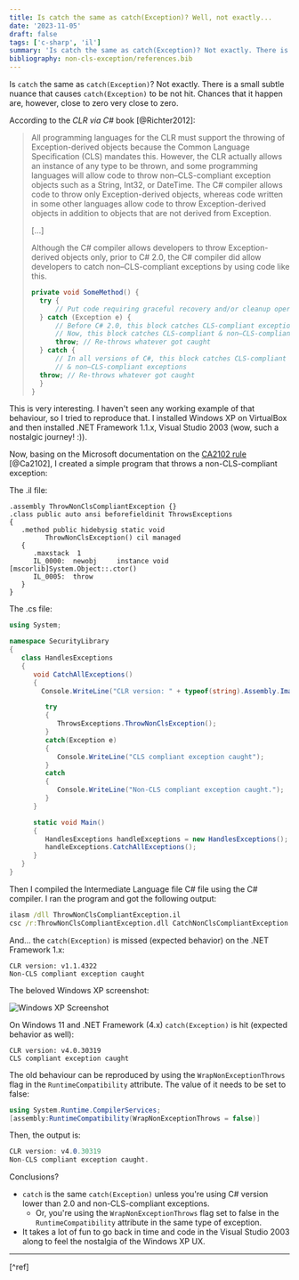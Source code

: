 ```yaml
---
title: Is catch the same as catch(Exception)? Well, not exactly...
date: '2023-11-05'
draft: false
tags: ['c-sharp', 'il']
summary: 'Is catch the same as catch(Exception)? Not exactly. There is a small subtle nuance that causes catch(Exception) to be not hit.'
bibliography: non-cls-exception/references.bib
---
```


Is `catch` the same as `catch(Exception)`? Not exactly. There is a small subtle nuance that causes `catch(Exception)` to be not hit. Chances that it happen are, however, close to zero very close to zero.

According to the *CLR via C#* book [@Richter2012]:

> All programming languages for the CLR must support the throwing of Exception-derived objects because the Common Language Specification (CLS) mandates this. However, the CLR actually allows an instance of any type to be thrown, and some programming languages will allow code to throw non–CLS-compliant exception objects such as a String, Int32, or DateTime. The C# compiler allows code to throw only Exception-derived objects, whereas code written in some other languages allow code to throw Exception-derived objects in addition to objects that are not derived from Exception.
>
> [...]
>
> Although the C# compiler allows developers to throw Exception-derived objects only, prior
to C# 2.0, the C# compiler did allow developers to catch non–CLS-compliant exceptions by using code like this.
> ```csharp
> private void SomeMethod() {
>   try {
>       // Put code requiring graceful recovery and/or cleanup operations here...
>   } catch (Exception e) {
>       // Before C# 2.0, this block catches CLS-compliant exceptions only
>       // Now, this block catches CLS-compliant & non–CLS-compliant exceptions
>       throw; // Re-throws whatever got caught
>   } catch {
>       // In all versions of C#, this block catches CLS-compliant
>       // & non–CLS-compliant exceptions
>   throw; // Re-throws whatever got caught
>   }
> }
> ```

This is very interesting. I haven't seen any working example of that behaviour, so I tried to reproduce that. I installed Windows XP on VirtualBox and then installed .NET Framework 1.1.x, Visual Studio 2003 (wow, such a nostalgic journey! :)).

Now, basing on the Microsoft documentation on the [CA2102 rule](https://learn.microsoft.com/en-us/visualstudio/code-quality/ca2102) [@Ca2102], I created a simple program that throws a non-CLS-compliant exception:

The .il file:

```
.assembly ThrowNonClsCompliantException {}
.class public auto ansi beforefieldinit ThrowsExceptions
{
   .method public hidebysig static void
         ThrowNonClsException() cil managed
   {
      .maxstack  1
      IL_0000:  newobj     instance void [mscorlib]System.Object::.ctor()
      IL_0005:  throw
   }
}
```

The .cs file:

```csharp
using System;

namespace SecurityLibrary
{
   class HandlesExceptions
   {
      void CatchAllExceptions()
      {
        Console.WriteLine("CLR version: " + typeof(string).Assembly.ImageRuntimeVersion);

         try
         {
            ThrowsExceptions.ThrowNonClsException();
         }
         catch(Exception e)
         {
            Console.WriteLine("CLS compliant exception caught");
         }
         catch
         {
            Console.WriteLine("Non-CLS compliant exception caught.");
         }
      }

      static void Main()
      {
         HandlesExceptions handleExceptions = new HandlesExceptions();
         handleExceptions.CatchAllExceptions();
      }
   }
}
```

Then I compiled the Intermediate Language file C# file using the C# compiler. I ran the program and got the following output:

```cmd
ilasm /dll ThrowNonClsCompliantException.il
csc /r:ThrowNonClsCompliantException.dll CatchNonClsCompliantException.cs
```

And... the `catch(Exception)` is missed (expected behavior) on the .NET Framework 1.x:

```
CLR version: v1.1.4322
Non-CLS compliant exception caught
```

The beloved Windows XP screenshot:

![Windows XP Screenshot](/static/images/blog/ZFe.png)

On Windows 11 and .NET Framework (4.x) `catch(Exception)` is hit (expected behavior as well):

```
CLR version: v4.0.30319
CLS compliant exception caught
```

The old behaviour can be reproduced by using the `WrapNonExceptionThrows` flag in the `RuntimeCompatibility` attribute. The value of it needs to be set to false:

```csharp
using System.Runtime.CompilerServices;
[assembly:RuntimeCompatibility(WrapNonExceptionThrows = false)]
```

Then, the output is:

```csharp
CLR version: v4.0.30319
Non-CLS compliant exception caught.
```

Conclusions?

- `catch` is the same `catch(Exception)` unless you're using C# version lower than 2.0 and non-CLS-compliant exceptions.
    - Or, you're using the `WrapNonExceptionThrows` flag set to false in the `RuntimeCompatibility` attribute in the same type of exception.
- It takes a lot of fun to go back in time and code in the Visual Studio 2003 along to feel the nostalgia of the Windows XP UX.

---
[^ref]